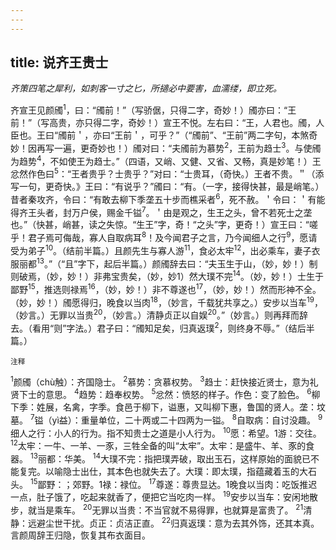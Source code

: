 ```yaml
---
---
---
```

title: 说齐王贵士
---



*齐策四笔之犀利，如刺客一寸之匕，所擿必中要害，血濡缕，即立死。*

齐宣王见颜斶<sup>1</sup>，曰：“斶前！”（写骄倨，只得二字，奇妙！）斶亦曰：“王前！”（写高贵，亦只得二字，奇妙！）宣王不悦。左右曰：“王，人君也。斶，人臣也。王曰“斶前＇，亦曰“王前＇，可乎？”（“斶前”、“王前”两二字句，本煞奇妙！因再写一遍，更奇妙也！）斶对曰：“夫斶前为慕势<sup>2</sup>，王前为趋士<sup>3</sup>。与使斶为趋势<sup>4</sup>，不如使王为趋士。”（四语，又峭、又健、又省、又畅，真是妙笔！）王忿然作色曰<sup>5</sup>：“王者贵乎？士贵乎？”对曰：“士贵耳，（奇快。）王者不贵。＂（添写一句，更奇快。》王曰：“有说乎？”斶曰：“有。（一字，接得快甚，最是峭笔。）昔者秦攻齐，令曰：“有敢去柳下季垄五十步而樵采者<sup>6</sup>，死不赦。＇令曰：＇有能得齐王头者，封万户侯，赐金千镒<sup>7</sup>。＇由是观之，生王之头，曾不若死士之垄也。”（快甚，峭甚，读之失惊。“生王”字，奇！“之头”字，更奇！）宣王曰：“嗟乎！君子焉可侮哉，寡人自取病耳<sup>8</sup>！及今闻君子之言，乃今闻细人之行<sup>9</sup>，愿请受为弟子<sup>10</sup>。（结前半篇。）且颜先生与寡人游<sup>11</sup>，食必太牢<sup>12</sup>，出必乘车，妻子衣服丽都<sup>13</sup>。”（“且”字下，起后半篇。）颜斶辞去曰：“夫玉生于山，（妙，妙！）制则破焉，（妙，妙！）非弗宝贵矣，（妙，妙1）然大璞不完<sup>14</sup>。（妙，妙！）士生于鄙野<sup>15</sup>，推选则禄焉<sup>16</sup>，（妙，妙！）非不尊遂也<sup>17</sup>，（妙，妙！）然而形神不全。（妙，妙！）斶愿得归，晚食以当肉<sup>18</sup>，（妙言，千载犹共享之。）安步以当车<sup>19</sup>，（妙言。）无罪以当贵<sup>20</sup>，（妙言。）清静贞正以自娱<sup>20</sup>。”（妙言。）则再拜而辞去。（看用“则”字法。）君子曰：“斶知足矣，归真返璞<sup>2</sup>，则终身不辱。”（结后半篇。）

<sup>注释</sup>

<sup>1</sup>颜斶（chù触）：齐国隐士。
<sup>2</sup>慕势：贪慕权势。
<sup>3</sup>趋士：赶快接近贤士，意为礼贤下士的意思。
<sup>4</sup>趋势：趋奉权势。
<sup>5</sup>忿然：愤怒的样子。作色：变了脸色。
<sup>6</sup>柳下季：姓展，名禽，字季。食邑于柳下，谥惠，又叫柳下惠，鲁国的贤人。垄：坟墓。
<sup>7</sup>镒（yì益）：重量单位，二十两或二十四两为一镒。
<sup>8</sup>自取病：自讨没趣。
<sup>9</sup>细人之行：小人的行为。指不知贵士之道是小人行为。
<sup>10</sup>愿：希望。1游：交往。
<sup>12</sup>太牢：一牛、一羊、一豕，三牲全备的叫“太牢”。太牢：是盛牛、羊、豕的食器。
<sup>13</sup>丽都：华美。
<sup>14</sup>大璞不完：指把璞弄破，取出玉石，这样原始的面貌已不能复完。以喻隐士出仕，其本色也就失去了。大璞：即太璞，指蕴藏着玉的大石头。
<sup>15</sup>鄙野：；郊野。1禄：禄位。
<sup>17</sup>尊遂：尊贵显达。1晚食以当肉：吃饭推迟一点，肚子饿了，吃起来就香了，便把它当吃肉一样。
<sup>19</sup>安步以当车：安闲地散步，就当是乘车。
<sup>20</sup>无罪以当贵：不当官就不易得罪，也就算是富贵了。
<sup>21</sup>清静：远避尘世干扰。贞正：贞洁正直。
<sup>22</sup>归真返璞：意为去其外饰，还其本真。言颜周辞王归隐，恢复其布衣面目。
